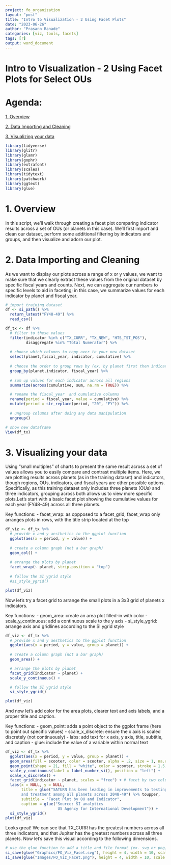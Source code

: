 ```yaml
---
project: fo_organization
layout: "post"
title: "Intro to Visualization - 2 Using Facet Plots"
date: "2023-06-26"
author: "Prasann Ranade"
categories: [viz, tools, facets]
tags: [r]
output: word_document
---
```


# Intro to Visualization - 2 Using Facet Plots for Select OUs

# Agenda:

[1. Overview]

[2. Data Importing and Cleaning]

[3. Visualizing your data]

```r
library(tidyverse)
library(glitr)
library(glamr)
library(gophr)
library(extrafont)
library(scales)
library(tidytext)
library(patchwork)
library(ggtext)
library(glue)
```

# 1. Overview

In this script, we'll walk through creating a facet plot comparing indicator results across a set of OUs (or planets in this case). We'll first import and clean our dataset, perform some additional filtering by indicators and groups, and then visualize and adorn our plot.

# 2. Data Importing and Cleaning

As we want to display our plots across a range of x or y values, we want to make sure that we clearly extract these values from the original dataset by specific fiscal years and counts. Next, we can aggregate our numbers to specific levels to aid in faceting; in this case, we summarize values for each indicator by planet and fiscal year.

```r
# import training dataset
df <- si_path() %>% 
  return_latest("FY48-49") %>% 
  read_csv() 

df_tx <- df %>% 
  # filter to these values
  filter(indicator %in% c("TX_CURR", "TX_NEW", "HTS_TST_POS"),
         disaggregate %in% "Total Numerator") %>% 
  
  # choose which columns to copy over to your new dataset
  select(planet,fiscal_year, indicator, cumulative) %>% 
  
  # choose the order to group rows by (ex. by planet first then indicator)
  group_by(planet,indicator, fiscal_year) %>% 
  
  # sum up values for each indicator across all regions
  summarize(across(cumulative, sum, na.rm = TRUE)) %>% 

  # rename the fiscal_year  and cumulative columns
  rename(period = fiscal_year, value = cumulative) %>%
  mutate(period = str_replace(period, "20", "FY")) %>%
  
  # ungroup columns after doing any data manipulation
  ungroup()

# show new dataframe
View(df_tx)
```

# 3. Visualizing your data

Using "small multiples" of charts to present the same result across a set of values allows you to easily compare and contrast multiple items. Here, we are plotting results across planets (as in the training dataset) and indicators, though regions, OUs, indicators, and fiscal years are other possible options. Specifically, as this training dataset only includes three planets (OUs) and three indicators, grouping across both allows us to view more specific plots.Let's start with a basic facet plot showing the cumulative values for each year (FY48-49) across all three planets.

Key functions:
- facet_wrap: as oppposed to a facet_grid, facet_wrap only arranges plots in rows, with the title strip located at the top

```r
df_viz <- df_tx %>% 
  # provide x and y aesthetics to the ggplot function
  ggplot(aes(x = period, y = value)) +
  
  # create a column graph (not a bar graph)
  geom_col() +
  
  # arrange the plots by planet
  facet_wrap(~ planet, strip.position = "top") 
  
  # follow the SI ygrid style
  #si_style_ygrid()

plot(df_viz)

```
Now let's try a facet grid to arrange the small plots in a 3x3 grid of planets x indicators.

Key functions:
- geom_area: create an area plot filled-in with color
- scale_y_continuous: add a continuous scale to the y axis
- si_style_ygrid: arrange axis and gridlines according to the SI ygrid style

```r
df_viz <- df_tx %>% 
  # provide x and y aesthetics to the ggplot function
  ggplot(aes(x = period, y = value, group = planet)) +
  
  # create a column graph (not a bar graph)
  geom_area() +

  # arrange the plots by planet
  facet_grid(indicator ~ planet) +
  scale_y_continuous() +

  # follow the SI ygrid style
  si_style_ygrid()

plot(df_viz)
```
And now let's add color for the area plots, clearer text and axis labels, and a proper title and caption.

Key functions:
- geom_point: adds a point object to the ggplot frame (here to point out specific values)
- scale_x_discrete: ensure the x axis is scaled discretely (not continuously)
- labs: add text for x axis, y axis, title, subtitle, and caption
- glue: include the value of a variable within normal text 

``` r
df_viz <- df_tx %>% 
  ggplot(aes(x = period, y = value, group = planet)) + 
  geom_area(fill = scooter, color = scooter, alpha = .2, size = 1, na.rm = TRUE) +
  geom_point(shape = 21, fill = "white", color = scooter, stroke = 1.5, na.rm = TRUE) +
  scale_y_continuous(label = label_number_si(), position = "left") +
  scale_x_discrete() +
  facet_grid(indicator ~ planet, scales = "free") + # facet by two columns
  labs(x = NULL, y = NULL, 
       title = glue("SATURN has been leading in improvements to testing
       and treatment among all planets across 2048-49") %>% toupper,
       subtitle = "Facet Plot by OU and Indicator",
       caption = glue("Source: SI analytics
                       US Agency for International Development")) +
  si_style_ygrid()
plot(df_viz)
```
Looks great! We can see that TX_CURR has the greatest numbers across all three indicators, and that Jupiter has the greatest numbers across all three planets. Now let's save this visual according to the following dimensions.  

```r
# use the glue function to add a title and file format (ex. svg or png)
si_save(glue("Graphics/FO_Viz_Facet.svg"), height = 4, width = 10, scale = 1.3)
si_save(glue("Images/FO_Viz_Facet.png"), height = 4, width = 10, scale = 1.3)  
```
